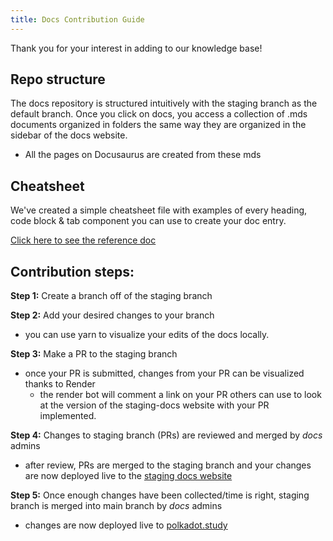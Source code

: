 ```yaml
---
title: Docs Contribution Guide
---
```

Thank you for your interest in adding to our knowledge base!

## Repo structure
The docs repository is structured intuitively with the staging branch as the default branch. Once you click on docs, you access a collection of .mds documents organized in folders the same way they are organized in the sidebar of the docs website.
- All the pages on Docusaurus are created from these mds

## Cheatsheet

We've created a simple cheatsheet file with examples of every heading, code block & tab component you can use to create your doc entry.

[Click here to see the reference doc](contribution-cheatsheet)

## Contribution steps:

**Step 1:**  Create a branch off of the staging branch

**Step 2:** Add your desired changes to your branch
- you can use yarn to visualize your edits of the docs locally.

**Step 3:** Make a PR to the staging branch
- once your PR is submitted, changes from your PR can be visualized thanks to Render
    - the render bot will comment a link on your PR others can use to look at the version of the staging-docs website with your PR implemented.

**Step 4:** Changes to staging branch (PRs) are reviewed and merged by *docs* admins
- after review, PRs are merged to the staging branch and your changes are now deployed live to the [staging docs website](https://docs-staging.flashbots.net/)

**Step 5:** Once enough changes have been collected/time is right, staging branch is merged into main branch by *docs* admins
- changes are now deployed live to [polkadot.study](https://polkadot.study/)